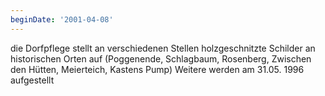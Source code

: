 ```yaml
---
beginDate: '2001-04-08'
---
```


die Dorfpflege stellt an verschiedenen Stellen holzgeschnitzte Schilder an
historischen Orten auf (Poggenende, Schlagbaum, Rosenberg, Zwischen den Hütten,
Meierteich, Kastens Pump) Weitere werden am 31.05. 1996 aufgestellt
